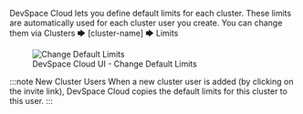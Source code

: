
DevSpace Cloud lets you define default limits for each cluster. These limits are automatically used for each cluster user you create. You can change them via <Highlight backgroundColor="#8fa6b2">Clusters 🡆 [cluster-name] 🡆 Limits</Highlight>

<figure class="frame">
  <img src="/img/ui-limits-default.gif" alt="Change Default Limits" />
  <figcaption>DevSpace Cloud UI - Change Default Limits</figcaption>
</figure>

:::note New Cluster Users
When a new cluster user is added (by clicking on the invite link), DevSpace Cloud copies the default limits for this cluster to this user.
:::